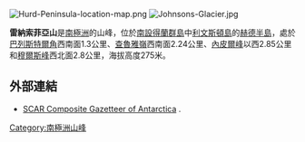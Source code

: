 {{no footnotes|time=2013-10-27T08:53:08+00:00}}
[[Image:Hurd-Peninsula-location-map.png|thumb]]
[[Image:Johnsons-Glacier.jpg|thumb]] 

{{coord|62|40|11|S|60|22|45|W|display=title}}

'''雷納索菲亞山'''是[[南極洲|南極洲]]的山峰，位於[[南設得蘭群島|南設得蘭群島]]中[[利文斯頓島|利文斯頓島]]的[[赫德半島|赫德半島]]，處於[[巴列斯特爾角|巴列斯特爾角]]西南面1.3公里、[[查魯雅嶺|查魯雅嶺]]西南面2.24公里、[[內皮爾峰|內皮爾峰]]以西2.85公里和[[穆爾斯峰|穆爾斯峰]]西北面2.8公里，海拔高度275米。

==外部連結==
* [http://data.aad.gov.au/aadc/gaz/scar/ SCAR Composite Gazetteer of Antarctica] {{WebCite|url=https://www.webcitation.org/5ug2CfC7m?url=http://data.aad.gov.au/aadc/gaz/scar/ |date=20101202140255 |dateformat=iso }}.

{{Antarctica-geo-stub}}
[[Category:南極洲山峰|Category:南極洲山峰]]